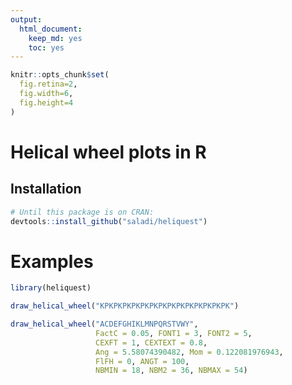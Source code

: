 ```yaml
---
output: 
  html_document: 
    keep_md: yes
    toc: yes
---
```

```r
knitr::opts_chunk$set(
  fig.retina=2,
  fig.width=6,
  fig.height=4
)
```

# Helical wheel plots in R

## Installation

```r
# Until this package is on CRAN:
devtools::install_github("saladi/heliquest")
```

# Examples

```r
library(heliquest)

draw_helical_wheel("KPKPKPKPKPKPKPKPKPKPKPKPKPKPK")

draw_helical_wheel("ACDEFGHIKLMNPQRSTVWY",
                   FactC = 0.05, FONT1 = 3, FONT2 = 5,
                   CEXFT = 1, CEXTEXT = 0.8,
                   Ang = 5.58074390482, Mom = 0.122081976943,
                   FlFH = 0, ANGT = 100,
                   NBMIN = 18, NBM2 = 36, NBMAX = 54)
```
